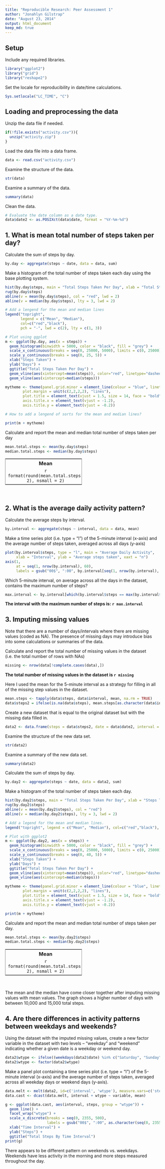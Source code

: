 ```yaml
---
title: "Reproducible Research: Peer Assessment 1"
author: "Jonahlyn Gilstrap"
date: "August 23, 2014"
output: html_document
keep_md: true
---
```



## Setup

Include any required libraries.

```r
library("ggplot2")
library("grid")
library("reshape2")
```

Set the locale for reproducibility in date/time calculations.

```r
Sys.setlocale("LC_TIME", "C")
```



## Loading and preprocessing the data

Unzip the data file if needed.

```r
if(!file.exists("activity.csv")){
  unzip("activity.zip")  
}
```

Load the data file into a data frame.

```r
data <- read.csv("activity.csv")
```

Examine the structure of the data.

```r
str(data)
```

Examine a summary of the data.

```r
summary(data)
```

Clean the data.

```r
# Evaluate the date column as a date type.
data$date2 <- as.POSIXct(data$date, format = "%Y-%m-%d")
```





## 1. What is mean total number of steps taken per day?

Calculate the sum of steps by day.

```r
by.day <- aggregate(steps ~ date, data = data, sum)
```

Make a histogram of the total number of steps taken each day using the base plotting system.

```r
hist(by.day$steps, main = "Total Steps Taken Per Day", xlab = "Total Steps Taken", ylab = "Days")
rug(by.day$steps)
abline(v = mean(by.day$steps), col = "red", lwd = 2)
abline(v = median(by.day$steps), lty = 3, lwd = 2)

# Add a lengend for the mean and median lines
legend("topright", 
       legend = c("Mean", "Median"), 
       col=c("red","black"), 
       pch = "-", lwd = c(2), lty = c(1, 3))
```


```r
# Plot using ggplot
m <- ggplot(by.day, aes(x = steps)) + 
  geom_histogram(binwidth = 5000, color = "black", fill = "grey") + 
  scale_x_continuous(breaks = seq(0, 25000, 5000), limits = c(0, 25000)) + 
  scale_y_continuous(breaks = seq(0, 25, 5)) + 
  xlab("Steps Taken") + 
  ylab("Days") + 
  ggtitle("Total Steps Taken Per Day") + 
  geom_vline(aes(xintercept=mean(steps)), color="red", linetype="dashed", size=1) + 
  geom_vline(aes(xintercept=median(steps)))

mytheme <- theme(panel.grid.minor = element_line(colour = "blue", linetype = "dotted"), 
        plot.margin = unit(c(2,2,2,2), "lines"), 
        plot.title = element_text(vjust = 1.5, size = 14, face = "bold"), 
        axis.title.x = element_text(vjust = -1.2), 
        axis.title.y = element_text(vjust = -0.2))

# How to add a lengend of sorts for the mean and median lines?

print(m + mytheme)
```

Calculate and report the mean and median total number of steps taken per day

```r
mean.total.steps <- mean(by.day$steps)
median.total.steps <- median(by.day$steps)
```

<table style="width: 250px; border: 1px solid grey; text-align: center;">
  <tr>
    <th>Mean</th>
    <th>Median</th>
  </tr>
  <tr>
    <td>`r format(round(mean.total.steps, 2), nsmall = 2)`</td>
    <td>`r median.total.steps`</td>
  </tr>
</table> 
<br/>


## 2. What is the average daily activity pattern?

Calculate the average steps by interval.

```r
by.interval <- aggregate(steps ~ interval, data = data, mean)
```

Make a time series plot (i.e. type = "l") of the 5-minute interval (x-axis) and the average number of steps taken, averaged across all days (y-axis)

```r
plot(by.interval$steps, type = "l", main = "Average Daily Activity", 
     xlab = "Interval", ylab = "Average steps taken", xaxt = "n")
axis(1, 
     at = seq(1, nrow(by.interval), 60), 
     labels = gsub("00$", ":00", by.interval[seq(1, nrow(by.interval), 60), c("interval")]))
```

Which 5-minute interval, on average across all the days in the dataset, contains the maximum number of steps?

```r
max.interval <- by.interval[which(by.interval$steps == max(by.interval$steps)), c("interval")]
```

**The interval with the maximum number of steps is: `r max.interval`**


## 3. Imputing missing values

Note that there are a number of days/intervals where there are missing values (coded as NA). The presence of missing days may introduce bias into some calculations or summaries of the data.

Calculate and report the total number of missing values in the dataset (i.e. the total number of rows with NAs)

```r
missing <- nrow(data[!complete.cases(data),])
```

**The total number of missing values in the dataset is `r missing`**

Here I used the mean for the 5-minute interval as a strategy for filling in all of the missing step values in the dataset.

```r
mean.steps <- tapply(data$steps, data$interval, mean, na.rm = TRUE)
data$steps2 = ifelse(is.na(data$steps), mean.steps[as.character(data$interval)], data$steps)
```

Create a new dataset that is equal to the original dataset but with the missing data filled in.

```r
data2 <- data.frame(steps = data$steps2, date = data$date2, interval = data$interval)
```

Examine the structure of the new data set.

```r
str(data2)
```

Examine a summary of the new data set.

```r
summary(data2)
```

Calculate the sum of steps by day.

```r
by.day2 <- aggregate(steps ~ date, data = data2, sum)
```

Make a histogram of the total number of steps taken each day.

```r
hist(by.day2$steps, main = "Total Steps Taken Per Day", xlab = "Steps Taken", ylab = "Days")
rug(by.day2$steps)
abline(v = mean(by.day2$steps), col = "red")
abline(v = median(by.day2$steps), lty = 3, lwd = 2)

# Add a legend for the mean and median lines.
legend("topright", legend = c("Mean", "Median"), col=c("red","black"), pch = "-", lwd = c(2), lty = c(1, 3))
```



```r
# Plot with ggplot2
m <- ggplot(by.day2, aes(x = steps)) + 
  geom_histogram(binwidth = 5000, color = "black", fill = "grey") + 
  scale_x_continuous(breaks = seq(0, 25000, 5000), limits = c(0, 25000)) + 
  scale_y_continuous(breaks = seq(0, 40, 5)) + 
  xlab("Steps Taken") + 
  ylab("Days") + 
  ggtitle("Total Steps Taken Per Day") + 
  geom_vline(aes(xintercept=mean(steps)), color="red", linetype="dashed", size=1) + 
  geom_vline(aes(xintercept=median(steps)))

mytheme <- theme(panel.grid.minor = element_line(colour = "blue", linetype = "dotted"), 
        plot.margin = unit(c(2,2,2,2), "lines"), 
        plot.title = element_text(vjust = 1.5, size = 14, face = "bold"), 
        axis.title.x = element_text(vjust = -1.2), 
        axis.title.y = element_text(vjust = -0.2))

print(m + mytheme)
```

Calculate and report the mean and median total number of steps taken per day. 


```r
mean.total.steps <- mean(by.day2$steps)
median.total.steps <- median(by.day2$steps)
```

<table style="width: 250px; border: 1px solid grey; text-align: center;">
  <tr>
    <th>Mean</th>
    <th>Median</th>
  </tr>
  <tr>
    <td>`r format(round(mean.total.steps, 2), nsmall = 2)`</td>
    <td>`r format(round(median.total.steps, 2), nsmall = 2)`</td>
  </tr>
</table> 
<br/>

The mean and the median have come closer together after imputing missing values with mean values. The graph shows a higher number of days with between 10,000 and 15,000 total steps. 


## 4. Are there differences in activity patterns between weekdays and weekends?

Using the dataset with the imputed missing values, create a new factor variable in the dataset with two levels – “weekday” and “weekend” indicating whether a given date is a weekday or weekend day.

```r
data2$wtype <- ifelse((weekdays(data2$date) %in% c("Saturday", "Sunday")), "weekend", "weekday")
data2$wtype <- factor(data2$wtype)
```

Make a panel plot containing a time series plot (i.e. type = "l") of the 5-minute interval (x-axis) and the average number of steps taken, averaged across all weekday days or weekend days (y-axis). 

```r
data.melt <- melt(data2, id=c('interval', 'wtype'), measure.vars=c('steps'))
data.cast <- dcast(data.melt, interval + wtype ~ variable, mean)

g <- ggplot(data.cast, aes(interval, steps, group = "wtype")) + 
  geom_line() + 
  facet_wrap("wtype") +
  scale_x_discrete(breaks = seq(0, 2355, 500), 
                   labels = gsub("00$", ":00", as.character(seq(0, 2355, 500)))) +
  xlab("Time Interval") + 
  ylab("Steps") + 
  ggtitle("Total Steps By Time Interval")
print(g)  
```

There appears to be different pattern on weekends vs. weekdays. Weekends have less activity in the morning and more steps measured throughout the day.


